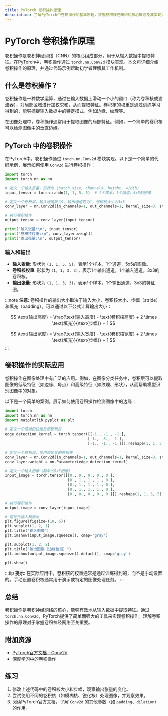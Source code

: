 ```yaml
---
title: PyTorch 卷积操作原理
description: 了解PyTorch中卷积操作的基本原理，掌握卷积神经网络的核心概念及其实现方式。
---
```


# PyTorch 卷积操作原理

卷积操作是卷积神经网络（CNN）的核心组成部分，用于从输入数据中提取特征。在PyTorch中，卷积操作通过 `torch.nn.Conv2d` 模块实现。本文将详细介绍卷积操作的原理，并通过代码示例帮助初学者理解其工作机制。

## 什么是卷积操作？

卷积操作是一种数学运算，通过在输入数据上滑动一个小的窗口（称为卷积核或滤波器），对局部区域进行加权求和，从而提取特征。卷积核的权重是通过训练学习得到的，能够捕捉输入数据中的特定模式，例如边缘、纹理等。

在图像处理中，卷积操作通常用于提取图像的局部特征。例如，一个简单的卷积核可以检测图像中的垂直边缘。

## PyTorch 中的卷积操作

在PyTorch中，卷积操作通过 `torch.nn.Conv2d` 模块实现。以下是一个简单的代码示例，展示如何使用 `Conv2d` 进行卷积操作：

```python
import torch
import torch.nn as nn

# 定义一个输入张量，形状为 (batch_size, channels, height, width)
input_tensor = torch.randn(1, 1, 5, 5)  # 1个样本，1个通道，5x5的图像

# 定义一个卷积层，输入通道数为1，输出通道数为1，卷积核大小为3x3
conv_layer = nn.Conv2d(in_channels=1, out_channels=1, kernel_size=3, stride=1, padding=0)

# 执行卷积操作
output_tensor = conv_layer(input_tensor)

print("输入张量:\n", input_tensor)
print("卷积核权重:\n", conv_layer.weight)
print("输出张量:\n", output_tensor)
```

### 输入和输出

- **输入张量**: 形状为 `(1, 1, 5, 5)`，表示1个样本，1个通道，5x5的图像。
- **卷积核权重**: 形状为 `(1, 1, 3, 3)`，表示1个输出通道，1个输入通道，3x3的卷积核。
- **输出张量**: 形状为 `(1, 1, 3, 3)`，表示1个样本，1个输出通道，3x3的特征图。

:::note
**注意**: 卷积操作的输出大小取决于输入大小、卷积核大小、步幅（stride）和填充（padding）。可以通过以下公式计算输出大小：

$$
\text{输出高度} = \frac{\text{输入高度} - \text{卷积核高度} + 2 \times \text{填充}}{\text{步幅}} + 1
$$

$$
\text{输出宽度} = \frac{\text{输入宽度} - \text{卷积核宽度} + 2 \times \text{填充}}{\text{步幅}} + 1
$$
:::

## 卷积操作的实际应用

卷积操作在图像处理中有广泛的应用。例如，在图像分类任务中，卷积层可以提取图像的低级特征（如边缘、角点）和高级特征（如纹理、形状），从而帮助模型识别图像中的对象。

以下是一个简单的案例，展示如何使用卷积操作检测图像中的边缘：

```python
import torch
import torch.nn as nn
import matplotlib.pyplot as plt

# 定义一个简单的边缘检测卷积核
edge_detection_kernel = torch.tensor([[-1., -1., -1.],
                                     [-1.,  8., -1.],
                                     [-1., -1., -1.]]).reshape(1, 1, 3, 3)

# 定义一个卷积层，使用预定义的卷积核
conv_layer = nn.Conv2d(in_channels=1, out_channels=1, kernel_size=3, stride=1, padding=0)
conv_layer.weight = nn.Parameter(edge_detection_kernel)

# 定义一个输入图像（简单的5x5图像）
input_image = torch.tensor([[0., 0., 0., 0., 0.],
                            [0., 1., 1., 1., 0.],
                            [0., 1., 1., 1., 0.],
                            [0., 1., 1., 1., 0.],
                            [0., 0., 0., 0., 0.]]).reshape(1, 1, 5, 5)

# 执行卷积操作
output_image = conv_layer(input_image)

# 可视化输入和输出
plt.figure(figsize=(10, 5))
plt.subplot(1, 2, 1)
plt.title("输入图像")
plt.imshow(input_image.squeeze(), cmap='gray')

plt.subplot(1, 2, 2)
plt.title("输出图像（边缘检测）")
plt.imshow(output_image.squeeze().detach(), cmap='gray')

plt.show()
```

:::tip
**提示**: 在实际应用中，卷积核的权重通常是通过训练得到的，而不是手动设置的。手动设置卷积核通常用于演示或特定的图像处理任务。
:::

## 总结

卷积操作是卷积神经网络的核心，能够有效地从输入数据中提取特征。通过 `torch.nn.Conv2d`，PyTorch提供了简单而强大的工具来实现卷积操作。理解卷积操作的原理对于掌握卷积神经网络至关重要。

## 附加资源

- [PyTorch官方文档 - Conv2d](https://pytorch.org/docs/stable/generated/torch.nn.Conv2d.html)
- [深度学习中的卷积操作](https://cs231n.github.io/convolutional-networks/)

## 练习

1. 修改上述代码中的卷积核大小和步幅，观察输出张量的变化。
2. 尝试使用不同的卷积核（如模糊核、锐化核）处理图像，并观察效果。
3. 阅读PyTorch官方文档，了解 `Conv2d` 的其他参数（如 `padding`、`dilation`）的作用。